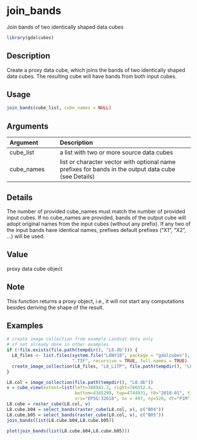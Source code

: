 # join_bands

Join bands of two identically shaped data cubes



```r
library(gdalcubes)
```

## Description

Create a proxy data cube, which joins the bands of two identically shaped data cubes. The resulting cube
will have bands from both input cubes.


## Usage


```r
join_bands(cube_list, cube_names = NULL)

```


## Arguments

| Argument    | Description                       |
|:------------|:----------------------------------|
| cube_list | a list with two or more source data cubes |
| cube_names | list or character vector with optional name prefixes for bands in the output data cube (see Details) |


## Details

The number of provided cube_names must match the number of provided input cubes.
If no cube_names are provided, bands of the output cube will adopt original names from the input cubes (without any prefix). If any two of the input bands have identical names,
prefixes default prefixes ("X1", "X2", ...) will be used.


## Value

proxy data cube object


## Note

This function returns a proxy object, i.e., it will not start any computations besides deriving the shape of the result.


## Examples


```r
# create image collection from example Landsat data only 
# if not already done in other examples
if (!file.exists(file.path(tempdir(), "L8.db"))) {
  L8_files <- list.files(system.file("L8NY18", package = "gdalcubes"),
                         ".TIF", recursive = TRUE, full.names = TRUE)
  create_image_collection(L8_files, "L8_L1TP", file.path(tempdir(), "L8.db"), quiet = TRUE) 
}

L8.col = image_collection(file.path(tempdir(), "L8.db"))
v = cube_view(extent=list(left=388941.2, right=766552.4,
                          bottom=4345299, top=4744931, t0="2018-01", t1="2018-05"),
                          srs="EPSG:32618", nx = 497, ny=526, dt="P1M")
L8.cube = raster_cube(L8.col, v)
L8.cube.b04 = select_bands(raster_cube(L8.col, v), c("B04"))
L8.cube.b05 = select_bands(raster_cube(L8.col, v), c("B05"))
join_bands(list(L8.cube.b04,L8.cube.b05))

plot(join_bands(list(L8.cube.b04,L8.cube.b05)))
```


